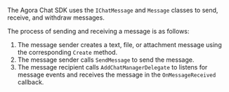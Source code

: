 <PlatformWrapper platform="windows">

The Agora Chat SDK uses the `IChatMessage` and `Message` classes to send, receive, and withdraw messages.

The process of sending and receiving a message is as follows:

1. The message sender creates a text, file, or attachment message using the corresponding `Create` method.
2. The message sender calls `SendMessage` to send the message.
3. The message recipient calls `AddChatManagerDelegate` to listens for message events and receives the message in the `OnMessageReceived` callback.

</PlatformWrapper>